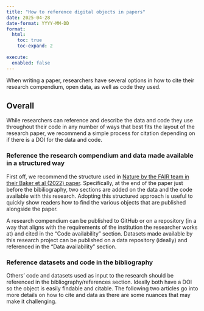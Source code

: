 ```yaml
---
title: "How to reference digital objects in papers"
date: 2025-04-28
date-format: YYYY-MM-DD
format:
  html:
    toc: true
    toc-expand: 2
    
execute: 
  enabled: false
---
```


When writing a paper, researchers have several options in how to cite their research compendium, open data, as well as code they used.

## Overall

While researchers can reference and describe the data and code they use throughout their code in any number of ways that best fits the layout of the research paper, we recommend a simple process for citation depending on if there is a DOI for the data and code.

### Reference the research compendium and data made available in a structured way

First off, we recommend the structure used in [Nature by the FAIR team in their Baker et al (2022) paper](https://www.nature.com/articles/s41597-022-01710-x#data-availability). Specifically, at the end of the paper just before the bibiliography, two sections are added on the data and the code available with this research. Adopting this structured approach is useful to quickly show readers how to find the various objects that are published alongside the paper.

A research compendium can be published to GitHub or on a repository (in a way that aligns with the requirements of the institution the researcher works at) and cited in the "Code availability" section. Datasets made available by this research project can be published on a data repository (ideally) and referenced in the "Data availability" section.

### Reference datasets and code in the bibliography

Others' code and datasets used as input to the research should be referenced in the bibliography/references section. Ideally both have a DOI so the object is easily findable and citable. The following two articles go into more details on how to cite and data as there are some nuances that may make it challenging.